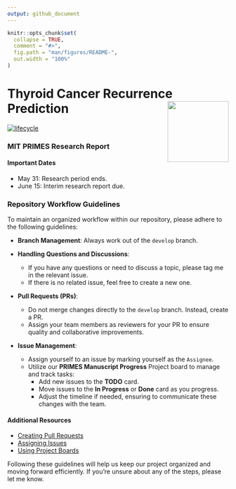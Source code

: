 ```yaml
---
output: github_document
---
```


<!-- README.md is generated from README.Rmd. Please edit that file -->
```r
knitr::opts_chunk$set(
  collapse = TRUE,
  comment = "#>",
  fig.path = "man/figures/README-",
  out.width = "100%"
)
```

# Thyroid Cancer Recurrence Prediction <a href='website'><img src='images/logo.png' align="right" height="139" /></a>

<!-- badges: start -->
[![lifecycle](https://img.shields.io/badge/lifecycle-stable-brightgreen.svg)](https://lifecycle.r-lib.org/articles/stages.html)
<!-- badges: end -->

### MIT PRIMES Research Report

#### Important Dates

- May 31: Research period ends.
- June 15: Interim research report due.

### Repository Workflow Guidelines

To maintain an organized workflow within our repository, please adhere to the following guidelines:

- **Branch Management**: Always work out of the `develop` branch.

- **Handling Questions and Discussions**:
  - If you have any questions or need to discuss a topic, please tag me in the relevant issue.
  - If there is no related issue, feel free to create a new one.

- **Pull Requests (PRs)**:
  - Do not merge changes directly to the `develop` branch. Instead, create a PR.
  - Assign your team members as reviewers for your PR to ensure quality and collaborative improvements.

- **Issue Management**:
  - Assign yourself to an issue by marking yourself as the `Assignee`.
  - Utilize our **PRIMES Manuscript Progress** Project board to manage and track tasks:
    - Add new issues to the **TODO** card.
    - Move issues to the **In Progress** or **Done** card as you progress.
    - Adjust the timeline if needed, ensuring to communicate these changes with the team.

#### Additional Resources
- [Creating Pull Requests](https://help.github.com/en/articles/creating-a-pull-request)
- [Assigning Issues](https://help.github.com/en/articles/assigning-issues-and-pull-requests-to-other-github-users)
- [Using Project Boards](https://help.github.com/en/articles/about-project-boards)

Following these guidelines will help us keep our project organized and moving forward efficiently. If you're unsure about any of the steps, please let me know.


